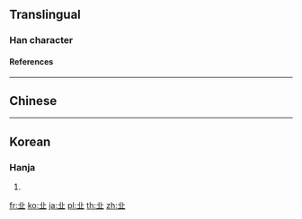 {{character info/new}}
==Translingual==

===Han character===
{{Han char|rn=1|rad=一|as=04|sn=5|four=|canj=TM|ids=⿱卝一}}

====References====
{{Han ref|kx=0078.010|hdz=10015.030|uh=3400}}

----

==Chinese==
{{zh-see|丘|v}}

----

==Korean==

===Hanja===
{{ko-hanja|hangeul=구|rv=gu|mr=ku|y=kwu|eumhun=언덕|ehrv=eondeok|ehmr=ŏndŏk|ehy=entek}}

# {{defn|lang=ko|sort=一04}}

[[fr:㐀]]
[[ko:㐀]]
[[ja:㐀]]
[[pl:㐀]]
[[th:㐀]]
[[zh:㐀]]
